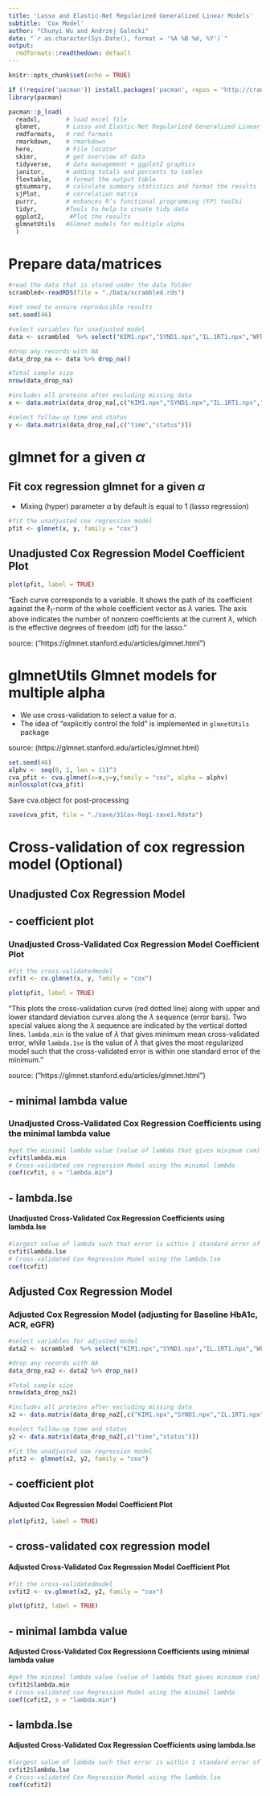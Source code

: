 ```yaml
---
title: 'Lasso and Elastic-Net Regularized Generalized Linear Models'
subtitle: 'Cox Model'
author: "Chunyi Wu and Andrzej Galecki"
date: "`r as.character(Sys.Date(), format = '%A %B %d, %Y')`"
output:
  rmdformats::readthedown: default
---
```


```r
knitr::opts_chunk$set(echo = TRUE)
```

```r
if (!require('pacman')) install.packages('pacman', repos = "http://cran.us.r-project.org")
library(pacman)

pacman::p_load(
  readxl,       # load excel file
  glmnet,       # Lasso and Elastic-Net Regularized Generalized Linear Models
  rmdformats,   # rmd formats
  rmarkdown,    # rmarkdown
  here,         # File locator
  skimr,        # get overview of data
  tidyverse,    # data management + ggplot2 graphics 
  janitor,      # adding totals and percents to tables
  flextable,    # format the output table
  gtsummary,    # calculate summary statistics and format the results
  sjPlot,       # correlation matrix
  purrr,        # enhances R’s functional programming (FP) toolki 
  tidyr,        #Tools to help to create tidy data
  ggplot2,       #Plot the results
  glmnetUtils   #Glmnet models for multiple alpha
  )
```

# Prepare data/matrices 

```r
#read the data that is stored under the data folder
scrambled<-readRDS(file = "./Data/scrambled.rds")

#set seed to ensure reproducible results
set.seed(46)

#select variables for unadjusted model
data <- scrambled  %>% select("KIM1.npx","SYND1.npx","IL.1RT1.npx","WFDC2.npx","CD27.npx", "TNFRSF10A.npx","LAYN.npx","PVRL4.npx","EDA2R.npx","TNFRSF4.npx","GFR_alpha_1_npx","TNF.R1.npx","PI3_npx", "EFNA4.npx","TNF.R2.npx" ,"DLL1.npx" ,"TNFRSF6B.npx", "CD160.npx","EPHA2.npx","RELT.npx","LTBR.npx","time","status") 

#drop any records with NA
data_drop_na <- data %>% drop_na()    

#Total sample size
nrow(data_drop_na)

#includes all proteins after excluding missing data
x <- data.matrix(data_drop_na[,c("KIM1.npx","SYND1.npx","IL.1RT1.npx","WFDC2.npx","CD27.npx", "TNFRSF10A.npx","LAYN.npx","PVRL4.npx","EDA2R.npx","TNFRSF4.npx","GFR_alpha_1_npx","TNF.R1.npx","PI3_npx", "EFNA4.npx","TNF.R2.npx" ,"DLL1.npx" ,"TNFRSF6B.npx", "CD160.npx","EPHA2.npx","RELT.npx","LTBR.npx")])

#select follow-up time and status
y <- data.matrix(data_drop_na[,c("time","status")])
```

# glmnet for a given $\alpha$

## Fit cox regression glmnet for a given $\alpha$

* Mixing (hyper) parameter $\alpha$ by default is equal to $1$ (lasso regression)


```r
#fit the unadjusted cox regression model
pfit <- glmnet(x, y, family = "cox")
```

##  Unadjusted Cox Regression Model Coefficient Plot

```r
plot(pfit, label = TRUE) 
```
"Each curve corresponds to a variable. It shows the path of its coefficient against the ${\ell}_1$-norm of the whole 
coefficient vector as $\lambda$ varies. The axis above indicates the number of nonzero coefficients at the current $\lambda$, 
which is the effective degrees of freedom (df) for the lasso."

source: ("https://glmnet.stanford.edu/articles/glmnet.html")


# glmnetUtils Glmnet models for multiple alpha 

* We use cross-validation to select a value for $\alpha$.
* The idea of "explicitly control the fold" is implemented in
`glmnetUtils` package

source: (https://glmnet.stanford.edu/articles/glmnet.html)

```r

set.seed(46)
alphv <- seq(0, 1, len = 11)^3
cva_pfit <- cva.glmnet(x=x,y=y,family = "cox", alpha = alphv)
minlossplot(cva_pfit)
```

Save cva.object for post-processing

```r
save(cva_pfit, file = "./save/31Cox-Reg1-save1.Rdata")
```



#  Cross-validation of cox regression model (Optional)

## Unadjusted Cox Regression Model 
##   - coefficient plot
###  Unadjusted Cross-Validated Cox Regression Model Coefficient Plot
```r
#fit the cross-validatedmodel
cvfit <- cv.glmnet(x, y, family = "cox")

plot(pfit, label = TRUE) 
```

"This plots the cross-validation curve (red dotted line) along with upper and lower standard deviation curves
along the $\lambda$ sequence (error bars). Two special values along the $\lambda$ sequence are indicated by the 
vertical dotted lines. `lambda.min` is the value of $\lambda$ that gives minimum mean cross-validated error, 
while `lambda.1se` is the value of $\lambda$ that gives the most regularized model such that the cross-validated 
error is within one standard error of the minimum."

source: ("https://glmnet.stanford.edu/articles/glmnet.html")

##   - minimal lambda value

###  Unadjusted Cross-Validated Cox Regression Coefficients using the minimal lambda value 
```r
#get the minimal lambda value (value of lambda that gives minimum cvm)
cvfit$lambda.min
# Cross-validated cox regression Model using the minimal lambda
coef(cvfit, s = "lambda.min")
```

##   - lambda.lse
####  Unadjusted Cross-Validated Cox Regression Coefficients using lambda.lse
```r
#largest value of lambda such that error is within 1 standard error of the minimum.
cvfit$lambda.lse
# Cross-validated Cox Regression Model using the lambda.lse
coef(cvfit)
```

## Adjusted Cox Regression Model 

### Adjusted Cox Regression Model (adjusting for Baseline HbA1c, ACR, eGFR)
```r

#select variables for adjusted model
data2 <- scrambled  %>% select("KIM1.npx","SYND1.npx","IL.1RT1.npx","WFDC2.npx","CD27.npx", "TNFRSF10A.npx","LAYN.npx","PVRL4.npx","EDA2R.npx","TNFRSF4.npx","GFR_alpha_1_npx","TNF.R1.npx","PI3_npx", "EFNA4.npx","TNF.R2.npx" ,"DLL1.npx" ,"TNFRSF6B.npx", "CD160.npx","EPHA2.npx","RELT.npx","LTBR.npx","time","status","BL_eGFR","log10_B_HBA1C_PRC","log10_DU_ACR") 

#drop any records with NA
data_drop_na2 <- data2 %>% drop_na()    

#Total sample size
nrow(data_drop_na2)

#includes all proteins after excluding missing data
x2 <- data.matrix(data_drop_na2[,c("KIM1.npx","SYND1.npx","IL.1RT1.npx","WFDC2.npx","CD27.npx", "TNFRSF10A.npx","LAYN.npx","PVRL4.npx","EDA2R.npx","TNFRSF4.npx","GFR_alpha_1_npx","TNF.R1.npx","PI3_npx", "EFNA4.npx","TNF.R2.npx" ,"DLL1.npx" ,"TNFRSF6B.npx", "CD160.npx","EPHA2.npx","RELT.npx","LTBR.npx","BL_eGFR","log10_B_HBA1C_PRC","log10_DU_ACR")])

#select follow-up time and status
y2 <- data.matrix(data_drop_na2[,c("time","status")])

#fit the unadjusted cox regression model
pfit2 <- glmnet(x2, y2, family = "cox")

```

##   - coefficient plot
####  Adjusted Cox Regression Model Coefficient Plot
```r
plot(pfit2, label = TRUE) 
```

##   - cross-validated cox regression model
####  Adjusted Cross-Validated Cox Regression Model Coefficient Plot
```r
#fit the cross-validatedmodel
cvfit2 <- cv.glmnet(x2, y2, family = "cox")

plot(pfit2, label = TRUE) 
```

##   - minimal lambda value
####  Adjusted Cross-Validated Cox Regressionn Coefficients using minimal lambda value
```r
#get the minimal lambda value (value of lambda that gives minimum cvm)
cvfit2$lambda.min
# Cross-validated cox Regression Model using the minimal lambda
coef(cvfit2, s = "lambda.min")
```

##   - lambda.lse
####  Adjusted Cross-Validated Cox Regression Coefficients using lambda.lse
```r
#largest value of lambda such that error is within 1 standard error of the minimum.
cvfit2$lambda.lse
# Cross-validated Cox Regression Model using the lambda.lse
coef(cvfit2)
```